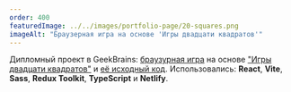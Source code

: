 ```yaml
---
order: 400
featuredImage: ../../images/portfolio-page/20-squares.png
imageAlt: "Браузерная игра на основе 'Игры двадцати квадратов'"
---
```


Дипломный проект в GeekBrains:
[браузурная игра](https://20-squares-app.netlify.app/)
на основе
["Игры двадцати квадратов"](https://ru.wikipedia.org/wiki/%D0%A6%D0%B0%D1%80%D1%81%D0%BA%D0%B0%D1%8F_%D0%B8%D0%B3%D1%80%D0%B0_%D0%A3%D1%80%D0%B0)
и [её исходный код](https://github.com/yurisdraughts/20-squares-app).
Использовались: **React**, **Vite**, **Sass**, **Redux Toolkit**, **TypeScript** и **Netlify**.